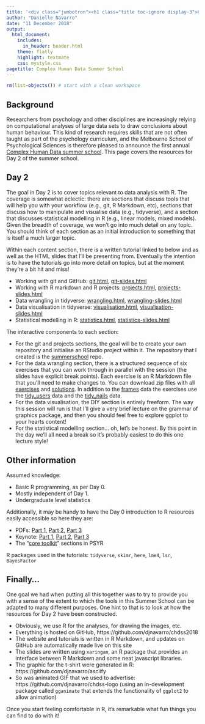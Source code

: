 ```yaml
---
title: '<div class="jumbotron"><h1 class="title toc-ignore display-3">CHDSS Day 2: Data Analysis in R</p></div>'
author: "Danielle Navarro"
date: "11 December 2018"
output:
  html_document:
    includes:
      in_header: header.html
    theme: flatly
    highlight: textmate
    css: mystyle.css
pagetitle: Complex Human Data Summer School
---
```


```r
rm(list=objects()) # start with a clean workspace
```


## Background

Researchers from psychology and other disciplines are increasingly relying on computational analyses of large data sets to draw conclusions about human behaviour. This kind of research
requires skills that are not often taught as part of the psychology curriculum, and the Melbourne School of Psychological Sciences is therefore pleased to announce the first annual [Complex Human Data summer school](http://chdsummerschool.com/). This page covers the resources for Day 2 of the summer school.

## Day 2

The goal in Day 2 is to cover topics relevant to data analysis with R. The coverage is somewhat eclectic: there are sections that discuss tools that will help you with your workflow (e.g., git, R Markdown, etc), sections that discuss how to manipulate and visualise data (e.g., tidyverse), and a section that discusses statistical modelling in R (e.g., linear models, mixed models). Given the breadth of coverage, we won't go into much detail on any topic. You should think of each section as an initial introduction to something that is itself a much larger topic.

Within each content section, there is a written tutorial linked to below and as well as the HTML slides that I'll be presenting from. Eventually the intention is to have the tutorials go into more detail on topics, but at the moment they're a bit hit and miss!

- Working with git and GitHub: [git.html](git.html), [git-slides.html](git-slides.html)
- Working with R markdown and R projects: [projects.html](projects.html), [projects-slides.html](projects-slides.html)
- Data wrangling in tidyverse: [wrangling.html](wrangling.html), [wrangling-slides.html](wrangling-slides.html)
- Data visualisation in tidyverse: [visualisation.html](visualisation.html), [visualisation-slides.html](visualisation-slides.html)
- Statistical modelling in R: [statistics.html](statistics.html), [statistics-slides.html](statistics-slides.html)

The interactive components to each section:

- For the git and projects sections, the goal will be to create your own repository and initialise an RStudio project within it. The repository that I created is the [summerschool](https://github.com/djnavarro/summerschool) repo.
- For the data wrangling section, there is a structured sequence of six exercises that you can work through in parallel with the session (the slides have explicit break points). Each exercise is an R Markdown file that you'll need to make changes to. You can download zip files with all [exercises](wrangling-exercises.zip) and [solutions](wrangling-solutions.zip). In addition to the [frames](/analysis/data/frames_ex2.csv) data the exercises use the [tidy_users](/analysis/data/tidy_users.csv) data and the [tidy_nails](/analysis/data/tidy_nails.csv) data. 
- For the data visualisation, the DIY section is entirely freeform. The way this session will run is that I'll give a very brief lecture on the grammar of graphics package, and then you should feel free to explore ggplot to your hearts content!
- For the statistical modelling section... oh, let's be honest. By this point in the day we'll all need a break so it's probably easiest to do this one lecture style!

## Other information

Assumed knowledge:

- Basic R programming, as per Day 0.
- Mostly independent of Day 1.
- Undergraduate level statistics

Additionally, it may be handy to have the Day 0 introduction to R resources easily accessible so here they are:

- PDFs: [Part 1](introtoR1-handout.pdf), [Part 2](introtoR2-handout.pdf), [Part 3](introtoR3-handout.pdf)
- Keynote: [Part 1](introtoR1-handout.key), [Part 2](introtoR2-handout.kwy), [Part 3](introtoR3-handout.key)
- The "[core toolkit](http://compcogscisydney.org/psyr/#core-toolkit)" sections in PSYR

R packages used in the tutorials: `tidyverse`, `skimr`, `here`, `lme4`, `lsr`, `BayesFactor`

## Finally...

One goal we had when putting all this together was to try to provide you with a sense of the extent to which the tools in this Summer School can be adapted to many different purposes. One hint to that is to look at how the resources for Day 2 have been constructed. 

- Obviously, we use R for the analyses, for drawing the images, etc.
- Everything is hosted on GitHub, https://github.com/djnavarro/chdss2018
- The website and tutorials is written in R Markdown, and updates on GitHub are automatically made live on this site
- The slides are written using `xaringan`, an R package that provides an interface between R Markdown and some neat javascript libraries.
- The graphic for the t-shirt were generated in R: https://github.com/djnavarro/asciify
- So was animated GIF that we used to advertise: https://github.com/djnavarro/chdss-logo (using an in-development package called `gganimate` that extends the functionality of `ggplot2` to allow animation)

Once you start feeling comfortable in R, it's remarkable what fun things you can find to do with it!